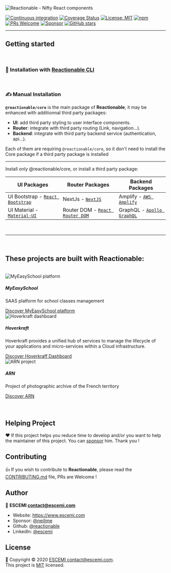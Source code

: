 
<Meta title="Reactionable/Home" />

![Reactionable - Nifty React components](https://repository-images.githubusercontent.com/215304880/54c18000-3001-11eb-99e6-e7d2ceccde7f)

[![Continuous integration](https://github.com/reactionable/reactionable/workflows/Continuous%20Integration/badge.svg)](https://github.com/reactionable/reactionable/actions?query=workflow%3A%22Continuous+Integration%22)
[![Coverage Status](https://codecov.io/gh/reactionable/reactionable/branch/master/graph/badge.svg)](https://codecov.io/gh/reactionable/reactionable)
[![License: MIT](https://img.shields.io/badge/License-MIT-yellow.svg)](https://github.com/reactionable/reactionable/blob/master/LICENSE)
[![npm](https://img.shields.io/npm/v/@reactionable/core)](https://www.npmjs.com/search?q=%40reactionable)
[![PRs Welcome](https://img.shields.io/badge/PRs-welcome-brightgreen.svg)](CONTRIBUTING.md)
[![Sponsor](https://img.shields.io/badge/%E2%9D%A4-Sponsor-ff69b4)](https://github.com/sponsors/neilime)
[![GitHub stars](https://img.shields.io/github/stars/reactionable/reactionable?logo=github)](https://github.com/reactionable/reactionable)

---

## Getting started

<br />

### 🤖 Installation with [Reactionable CLI](https://reactionable.github.io/reactionable-cli/)

<br />

### ✍️ Manual Installation

**`@reactionable/core`** is the main package of **Reactionable**, it may be enhanced with additionnal third party packages:

- **UI**: add third party styling to user interface components.
- **Router**: integrate with third party routing (Link, navigation...).
- **Backend**: integrate with third party backend service (authentication, api...).

Each of them are requiring `@reactionable/core`, so it don't need to install the Core package if a third party package is installed

---

Install only <LinkTo kind="Core" story="Home">@reactionable/core</LinkTo>, or install a third party package:

| UI Packages                                                                                                              | Router Packages                                                                                                                   | Backend Packages                                                                                                     |
| ------------------------------------------------------------------------------------------------------------------------ | --------------------------------------------------------------------------------------------------------------------------------- | -------------------------------------------------------------------------------------------------------------------- |
| <LinkTo kind="UI Bootstrap" story="Home">UI Bootstrap</LinkTo> - [`React Bootstrap`](https://react-bootstrap.github.io/) | <LinkTo kind="NextJs" story="Home">NextJs</LinkTo> - [`NextJS`](https://nextjs.org/)                                              | <LinkTo kind="Amplify" story="Home">Amplify</LinkTo> - [`AWS Amplify`](https://docs.amplify.aws/)                    |
| <LinkTo kind="UI Material" story="Home">UI Material</LinkTo> - [`Material-UI`](https://material-ui.com/)                 | <LinkTo kind="Router DOM" story="Home">Router DOM</LinkTo> - [`React Router DOM`](https://reactrouter.com/web/guides/quick-start) | <LinkTo kind="GraphQL" story="Home">GraphQL</LinkTo> - [`Apollo GraphQL`](https://www.apollographql.com/docs/react/) |

<br />

---

<br />

## These projects are built with **Reactionable**:

<br />
<div class="row row-cols-1 row-cols-md-3 g-4">
  <div class="col">
    <div className="card h-100">
      <img className="card-img-top" src="/myeasyschool.jpg" alt="MyEasySchool platform" />
      <div className="card-body">
        <h5 className="card-title fw-bold">MyEasySchool</h5>
        <p className="card-text">SAAS platform for school classes management</p>
      </div>
      <div className="card-footer">
        <a href="https://master.d2esspr3nj3mny.amplifyapp.com/" className="btn btn-outline-dark">
          Discover MyEasySchool platform
        </a>
      </div>
    </div>
  </div>
  <div class="col">
    <div className="card h-100">
      <img className="card-img-top" src="/hoverkraft.jpg" alt="Hoverkraft dashboard" />
      <div className="card-body">
        <h5 className="card-title fw-bold">Hoverkraft</h5>
        <p className="card-text">
          Hoverkraft provides a unified hub of services to manage the lifecycle of your applications
          and micro-services within a Cloud infrastructure.
        </p>
      </div>
      <div className="card-footer">
        <a href="https://hoverkraft.sh/" className="btn btn-outline-dark">
          Discover Hoverkraff Dashboard
        </a>
      </div>
    </div>
  </div>
  <div class="col">
    <div className="card h-100">
      <img className="card-img-top" src="/arn.jpg" alt="ARN project" />
      <div className="card-body">
        <h5 className="card-title fw-bold">ARN</h5>
        <p className="card-text">Project of photographic archive of the French territory</p>
      </div>
      <div className="card-footer">
        <a href="https://www.archive-arn.fr/" className="btn btn-outline-dark">
          Discover ARN
        </a>
      </div>
    </div>
  </div>
</div>

<br />
<br />

## Helping Project

❤️ If this project helps you reduce time to develop and/or you want to help the maintainer of this project. You can [sponsor](https://github.com/sponsors/neilime) him. Thank you !

## Contributing

👍 If you wish to contribute to **Reactionable**, please read the [CONTRIBUTING.md](CONTRIBUTING.md) file, PRs are Welcome !

## Author

🏢 **ESCEMI <contact@escemi.com>**

- Website: https://www.escemi.com
- Sponsor: [@neilime](https://github.com/sponsors/)
- Github: [@reactionable](https://github.com/reactionable)
- LinkedIn: [@escemi](https://www.linkedin.com/company/escemi)

## License

📝 Copyright © 2020 [ESCEMI <contact@escemi.com>](https://www.escemi.com).<br />
This project is [MIT](https://github.com/reactionable/reactionable/blob/master/LICENSE) licensed.

